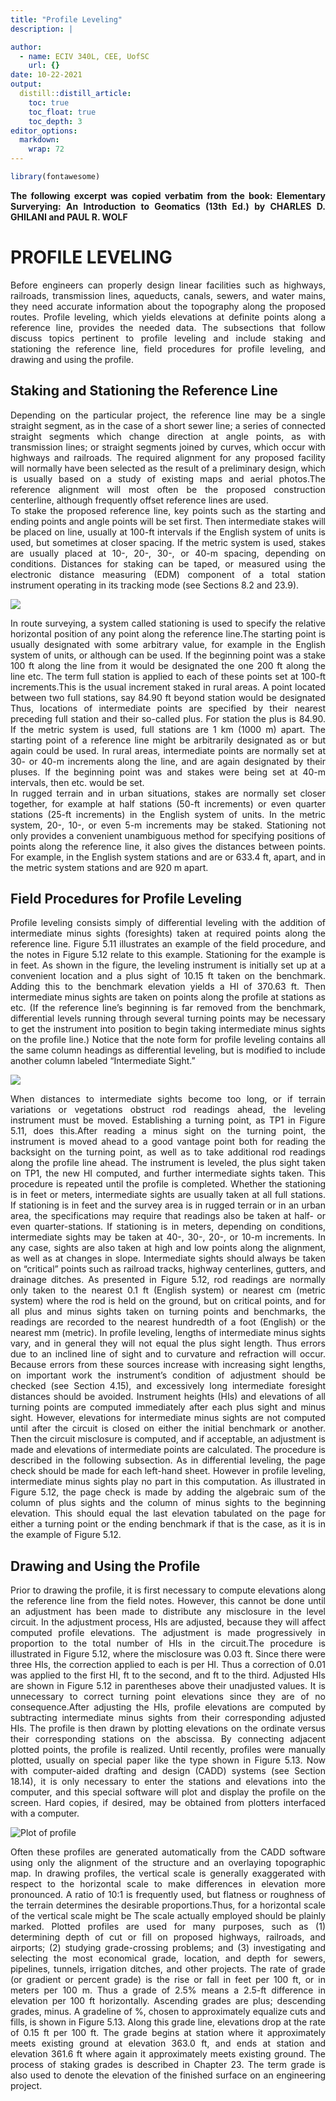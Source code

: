 ```yaml
---
title: "Profile Leveling"
description: |

author:
  - name: ECIV 340L, CEE, UofSC
    url: {}
date: 10-22-2021
output:
  distill::distill_article:
    toc: true
    toc_float: true
    toc_depth: 3
editor_options: 
  markdown: 
    wrap: 72
---
```


```{=html}
<style>
body {
text-align: justify}
</style>
```
```r
library(fontawesome)
```




**The following excerpt was copied verbatim from the book: Elementary Surverying: An Introduction to Geomatics (13th Ed.) by CHARLES D. GHILANI and PAUL R. WOLF **

# PROFILE LEVELING

Before engineers can properly design linear facilities such as highways,
railroads, transmission lines, aqueducts, canals, sewers, and water
mains, they need accurate information about the topography along the
proposed routes. Profile leveling, which yields elevations at definite
points along a reference line, provides the needed data. The subsections
that follow discuss topics pertinent to profile leveling and include
staking and stationing the reference line, field procedures for profile
leveling, and drawing and using the profile.

## Staking and Stationing the Reference Line

Depending on the particular project, the reference line may be a single
straight segment, as in the case of a short sewer line; a series of
connected straight segments which change direction at angle points, as
with transmission lines; or straight segments joined by curves, which
occur with highways and railroads. The required alignment for any
proposed facility will normally have been selected as the result of a
preliminary design, which is usually based on a study of existing maps
and aerial photos.The reference alignment will most often be the
proposed construction centerline, although frequently offset reference
lines are used.\
To stake the proposed reference line, key points such as the starting
and ending points and angle points will be set first. Then intermediate
stakes will be placed on line, usually at 100-ft intervals if the
English system of units is used, but sometimes at closer spacing. If the
metric system is used, stakes are usually placed at 10-, 20-, 30-, or
40-m spacing, depending on conditions. Distances for staking can be
taped, or measured using the electronic distance measuring (EDM)
component of a total station instrument operating in its tracking mode
(see Sections 8.2 and 23.9).

![](fig1_project.PNG)

In route surveying, a system called stationing is used to specify the
relative horizontal position of any point along the reference line.The
starting point is usually designated with some arbitrary value, for
example in the English system of units, or although can be used. If the
beginning point was a stake 100 ft along the line from it would be
designated the one 200 ft along the line etc. The term full station is
applied to each of these points set at 100-ft increments.This is the
usual increment staked in rural areas. A point located between two full
stations, say 84.90 ft beyond station would be designated Thus,
locations of intermediate points are specified by their nearest
preceding full station and their so-called plus. For station the plus is
84.90. If the metric system is used, full stations are 1 km (1000 m)
apart. The starting point of a reference line might be arbitrarily
designated as or but again could be used. In rural areas, intermediate
points are normally set at 30- or 40-m increments along the line, and
are again designated by their pluses. If the beginning point was and
stakes were being set at 40-m intervals, then etc. would be set.\
In rugged terrain and in urban situations, stakes are normally set
closer together, for example at half stations (50-ft increments) or even
quarter stations (25-ft increments) in the English system of units. In
the metric system, 20-, 10-, or even 5-m increments may be staked.
Stationing not only provides a convenient unambiguous method for
specifying positions of points along the reference line, it also gives
the distances between points. For example, in the English system
stations and are or 633.4 ft, apart, and in the metric system stations
and are 920 m apart.

## Field Procedures for Profile Leveling

Profile leveling consists simply of differential leveling with the
addition of intermediate minus sights (foresights) taken at required
points along the reference line. Figure 5.11 illustrates an example of
the field procedure, and the notes in Figure 5.12 relate to this
example. Stationing for the example is in feet. As shown in the figure,
the leveling instrument is initially set up at a convenient location and
a plus sight of 10.15 ft taken on the benchmark. Adding this to the
benchmark elevation yields a HI of 370.63 ft. Then intermediate minus
sights are taken on points along the profile at stations as etc. (If the
reference line's beginning is far removed from the benchmark,
differential levels running through several turning points may be
necessary to get the instrument into position to begin taking
intermediate minus sights on the profile line.) Notice that the note
form for profile leveling contains all the same column headings as
differential leveling, but is modified to include another column labeled
"Intermediate Sight."

![](fig2_project.PNG)

When distances to intermediate sights become too long, or if terrain
variations or vegetations obstruct rod readings ahead, the leveling
instrument must be moved. Establishing a turning point, as TP1 in Figure
5.11, does this.After reading a minus sight on the turning point, the
instrument is moved ahead to a good vantage point both for reading the
backsight on the turning point, as well as to take additional rod
readings along the profile line ahead. The instrument is leveled, the
plus sight taken on TP1, the new HI computed, and further intermediate
sights taken. This procedure is repeated until the profile is completed.
Whether the stationing is in feet or meters, intermediate sights are
usually taken at all full stations. If stationing is in feet and the
survey area is in rugged terrain or in an urban area, the specifications
may require that readings also be taken at half- or even
quarter-stations. If stationing is in meters, depending on conditions,
intermediate sights may be taken at 40-, 30-, 20-, or 10-m increments.
In any case, sights are also taken at high and low points along the
alignment, as well as at changes in slope. Intermediate sights should
always be taken on "critical" points such as railroad tracks, highway
centerlines, gutters, and drainage ditches. As presented in Figure 5.12,
rod readings are normally only taken to the nearest 0.1 ft (English
system) or nearest cm (metric system) where the rod is held on the
ground, but on critical points, and for all plus and minus sights taken
on turning points and benchmarks, the readings are recorded to the
nearest hundredth of a foot (English) or the nearest mm (metric). In
profile leveling, lengths of intermediate minus sights vary, and in
general they will not equal the plus sight length. Thus errors due to an
inclined line of sight and to curvature and refraction will occur.
Because errors from these sources increase with increasing sight
lengths, on important work the instrument's condition of adjustment
should be checked (see Section 4.15), and excessively long intermediate
foresight distances should be avoided. Instrument heights (HIs) and
elevations of all turning points are computed immediately after each
plus sight and minus sight. However, elevations for intermediate minus
sights are not computed until after the circuit is closed on either the
initial benchmark or another. Then the circuit misclosure is computed,
and if acceptable, an adjustment is made and elevations of intermediate
points are calculated. The procedure is described in the following
subsection. As in differential leveling, the page check should be made
for each left-hand sheet. However in profile leveling, intermediate
minus sights play no part in this computation. As illustrated in Figure
5.12, the page check is made by adding the algebraic sum of the column
of plus sights and the column of minus sights to the beginning
elevation. This should equal the last elevation tabulated on the page
for either a turning point or the ending benchmark if that is the case,
as it is in the example of Figure 5.12.

## Drawing and Using the Profile

Prior to drawing the profile, it is first necessary to compute
elevations along the reference line from the field notes. However, this
cannot be done until an adjustment has been made to distribute any
misclosure in the level circuit. In the adjustment process, HIs are
adjusted, because they will affect computed profile elevations. The
adjustment is made progressively in proportion to the total number of
HIs in the circuit.The procedure is illustrated in Figure 5.12, where
the misclosure was 0.03 ft. Since there were three HIs, the correction
applied to each is per HI. Thus a correction of 0.01 was applied to the
first HI, ft to the second, and ft to the third. Adjusted HIs are shown
in Figure 5.12 in parentheses above their unadjusted values. It is
unnecessary to correct turning point elevations since they are of no
consequence.After adjusting the HIs, profile elevations are computed by
subtracting intermediate minus sights from their corresponding adjusted
HIs. The profile is then drawn by plotting elevations on the ordinate
versus their corresponding stations on the abscissa. By connecting
adjacent plotted points, the profile is realized. Until recently,
profiles were manually plotted, usually on special paper like the type
shown in Figure 5.13. Now with computer-aided drafting and design (CADD)
systems (see Section 18.14), it is only necessary to enter the stations
and elevations into the computer, and this special software will plot
and display the profile on the screen. Hard copies, if desired, may be
obtained from plotters interfaced with a computer.

![](fig3_project.PNG "Plot of profile")

Often these profiles are generated automatically from the CADD software
using only the alignment of the structure and an overlaying topographic
map. In drawing profiles, the vertical scale is generally exaggerated
with respect to the horizontal scale to make differences in elevation
more pronounced. A ratio of 10:1 is frequently used, but flatness or
roughness of the terrain determines the desirable proportions.Thus, for
a horizontal scale of the vertical scale might be The scale actually
employed should be plainly marked. Plotted profiles are used for many
purposes, such as (1) determining depth of cut or fill on proposed
highways, railroads, and airports; (2) studying grade-crossing problems;
and (3) investigating and selecting the most economical grade, location,
and depth for sewers, pipelines, tunnels, irrigation ditches, and other
projects. The rate of grade (or gradient or percent grade) is the rise
or fall in feet per 100 ft, or in meters per 100 m. Thus a grade of 2.5%
means a 2.5-ft difference in elevation per 100 ft horizontally.
Ascending grades are plus; descending grades, minus. A gradeline of %,
chosen to approximately equalize cuts and fills, is shown in Figure
5.13. Along this grade line, elevations drop at the rate of 0.15 ft per
100 ft. The grade begins at station where it approximately meets
existing ground at elevation 363.0 ft, and ends at station and elevation
361.6 ft where again it approximately meets existing ground. The process
of staking grades is described in Chapter 23. The term grade is also
used to denote the elevation of the finished surface on an engineering
project.
